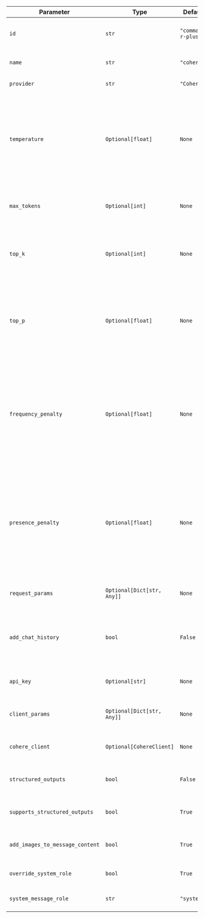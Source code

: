 | Parameter                       | Type                       | Default               | Description                                                                                                                                                                                |
| ------------------------------ | -------------------------- | --------------------- | ------------------------------------------------------------------------------------------------------------------------------------------------------------------------------------------ |
| `id`                           | `str`                      | `"command-r-plus"`    | The specific model ID used for generating responses.                                                                                                                                       |
| `name`                         | `str`                      | `"cohere"`            | The name identifier for the agent.                                                                                                                                                         |
| `provider`                     | `str`                      | `"Cohere"`            | The provider of the model.                                                                                                                                                                 |
| `temperature`                  | `Optional[float]`          | `None`                | The sampling temperature to use, between 0 and 2. Higher values like 0.8 make the output more random, while lower values like 0.2 make it more focused and deterministic.                  |
| `max_tokens`                   | `Optional[int]`            | `None`                | The maximum number of tokens to generate in the response.                                                                                                                                  |
| `top_k`                        | `Optional[int]`            | `None`                | The number of highest probability vocabulary tokens to keep for top-k-filtering.                                                                                                           |
| `top_p`                        | `Optional[float]`          | `None`                | Nucleus sampling parameter. The model considers the results of the tokens with top_p probability mass.                                                                                     |
| `frequency_penalty`            | `Optional[float]`          | `None`                | Number between -2.0 and 2.0. Positive values penalize new tokens based on their existing frequency in the text so far, decreasing the model's likelihood to repeat the same line verbatim. |
| `presence_penalty`             | `Optional[float]`          | `None`                | Number between -2.0 and 2.0. Positive values penalize new tokens based on whether they appear in the text so far, increasing the model's likelihood to talk about new topics.              |
| `request_params`               | `Optional[Dict[str, Any]]` | `None`                | Additional parameters to include in the request.                                                                                                                                           |
| `add_chat_history`             | `bool`                     | `False`               | Whether to add chat history to the Cohere messages instead of using the conversation_id.                                                                                                   |
| `api_key`                      | `Optional[str]`            | `None`                | The API key for authenticating requests to the Cohere service.                                                                                                                             |
| `client_params`                | `Optional[Dict[str, Any]]` | `None`                | Additional parameters for client configuration.                                                                                                                                            |
| `cohere_client`                | `Optional[CohereClient]`   | `None`                | A pre-configured instance of the Cohere client.                                                                                                                                            |
| `structured_outputs`           | `bool`                     | `False`               | Whether to use structured outputs with this Model.                                                                                                                                        |
| `supports_structured_outputs`   | `bool`                     | `True`                | Whether the Model supports structured outputs.                                                                                                                                             |
| `add_images_to_message_content`| `bool`                     | `True`                | Whether to add images to the message content.                                                                                                                                             |
| `override_system_role`         | `bool`                     | `True`                | Whether to override the system role.                                                                                                                                                      |
| `system_message_role`          | `str`                      | `"system"`            | The role to map the system message to.                                                                                                                                                    |

